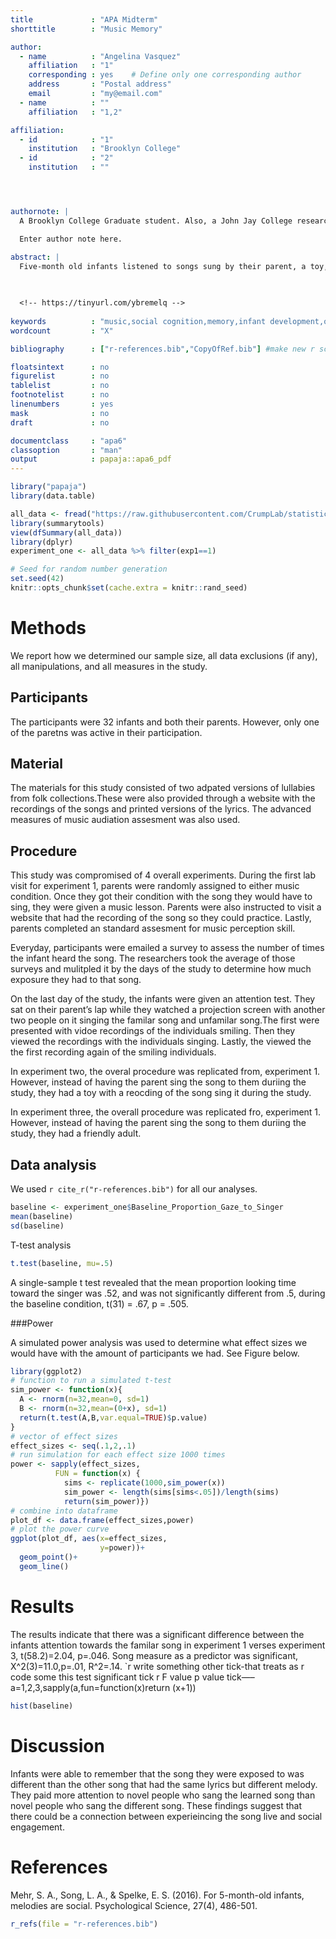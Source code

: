 ```yaml
---
title             : "APA Midterm"
shorttitle        : "Music Memory"

author: 
  - name          : "Angelina Vasquez"
    affiliation   : "1"
    corresponding : yes    # Define only one corresponding author
    address       : "Postal address"
    email         : "my@email.com"
  - name          : ""
    affiliation   : "1,2"

affiliation:
  - id            : "1"
    institution   : "Brooklyn College"
  - id            : "2"
    institution   : ""




authornote: |
  A Brooklyn College Graduate student. Also, a John Jay College research assistant.

  Enter author note here.

abstract: |
  Five-month old infants listened to songs sung by their parent, a toy,or someone unfamiliar for one to two week period. These songs had the same lyrics and rhythms. However, the melodies were different. The researchers tested the infants selected attention when a random person sang the song they were familiar with and the song they were not. The results indicated that infants paid more attention to the song they were familiar with, and that exposure time predicted preference time. This suggests that melodies may carry social meanings for infants.    
  

  
  <!-- https://tinyurl.com/ybremelq -->
  
keywords          : "music,social cognition,memory,infant development,open data"
wordcount         : "X"

bibliography      : ["r-references.bib","CopyOfRef.bib"] #make new r script with my ref.bib in bracket,add""ref.bib" click bibtex version to add to script in code

floatsintext      : no
figurelist        : no
tablelist         : no
footnotelist      : no
linenumbers       : yes
mask              : no
draft             : no

documentclass     : "apa6"
classoption       : "man"
output            : papaja::apa6_pdf
---
```


```r
library("papaja")
library(data.table)

all_data <- fread("https://raw.githubusercontent.com/CrumpLab/statisticsLab/master/data/MehrSongSpelke2016.csv")
library(summarytools)
view(dfSummary(all_data))
library(dplyr)
experiment_one <- all_data %>% filter(exp1==1)
```

```r
# Seed for random number generation
set.seed(42)
knitr::opts_chunk$set(cache.extra = knitr::rand_seed)
```



# Methods
We report how we determined our sample size, all data exclusions (if any), all manipulations, and all measures in the study. <!-- 21-word solution (Simmons, Nelson & Simonsohn, 2012; retrieved from http://ssrn.com/abstract=2160588) -->

## Participants
The participants were 32 infants and both their parents. However, only one of the paretns was active in their participation.

## Material
The materials for this study consisted of two adpated versions of lullabies from folk collections.These were also provided through a website with the recordings of the songs and printed versions of the lyrics. The advanced measures of music audiation assesment was also used.

## Procedure
This study was compromised of 4 overall experiments. During the first lab visit for experiment 1, parents were randomly assigned to either music condition. Once they got their condition with the song they would have to sing, they were given a music lesson. Parents were also instructed to visit a website that had the recording of the song so they could practice. Lastly, parents completed an standard assesment for music perception skill.

Everyday, participants were emailed a survey to assess the number of times the infant heard the song. The researchers took the average of those surveys and mulitpled it by the days of the study to determine how much exposure they had to that song.

On the last day of the study, the infants were given an attention test. They sat on their parent's lap while they watched a projection screen with another two people  on it singing the familar song and unfamilar song.The first were presented with vidoe recordings of the individuals smiling. Then they viewed the recordings with the individuals singing. Lastly, the viewed the the first recording again of the smiling individuals.

In experiment two, the overal procedure was replicated from, experiment 1. However, instead of having the parent sing the song to them duriing the study, they had a toy with a reocding of the song sing it during the study.

In experiment three, the overall procedure was replicated fro, experiment 1. However, instead of having the parent sing the song to them duriing the study, they had a friendly adult.


## Data analysis
We used `r cite_r("r-references.bib")` for all our analyses.
```r
baseline <- experiment_one$Baseline_Proportion_Gaze_to_Singer
mean(baseline)
sd(baseline)

```
T-test analysis
```r
t.test(baseline, mu=.5)
```
A single-sample t test revealed that the mean proportion looking time toward the singer was .52, and was not significantly different from .5, during the baseline condition, t(31) = .67, p = .505.

###Power 

A simulated power analysis was used to determine what effect sizes we would have with the amount of participants we had. See Figure below.
```r
library(ggplot2)
# function to run a simulated t-test
sim_power <- function(x){
  A <- rnorm(n=32,mean=0, sd=1)
  B <- rnorm(n=32,mean=(0+x), sd=1)
  return(t.test(A,B,var.equal=TRUE)$p.value)
}
# vector of effect sizes
effect_sizes <- seq(.1,2,.1)
# run simulation for each effect size 1000 times
power <- sapply(effect_sizes, 
          FUN = function(x) {
            sims <- replicate(1000,sim_power(x))
            sim_power <- length(sims[sims<.05])/length(sims)
            return(sim_power)})
# combine into dataframe
plot_df <- data.frame(effect_sizes,power)
# plot the power curve
ggplot(plot_df, aes(x=effect_sizes,
                    y=power))+
  geom_point()+
  geom_line()
```


# Results
The results indicate that there was a significant difference between the infants attention towards the familar song in experiment 1 verses experiment 3, t(58.2)=2.04, p=.046. Song measure as a predictor was significant, X^2(3)=11.0,p=.01, R^2=.14. `r write something other tick-that treats as r code some this test significant tick r F value p value tick-----a=1,2,3,sapply(a,fun=function(x)return (x+1))

```r
hist(baseline)
```


# Discussion
Infants were able to remember that the song they were exposed to was different than the other song that had the same lyrics but different melody. They paid more attention to novel people who sang the learned song than novel people who sang the different song. These findings suggest that there could be a connection between experieincing the song live and social engagement.

\newpage

# References
Mehr, S. A., Song, L. A., & Spelke, E. S. (2016). For 5-month-old infants, melodies are social. Psychological Science, 27(4), 486-501.
```r
r_refs(file = "r-references.bib")

```

\begingroup
\setlength{\parindent}{-0.5in}
\setlength{\leftskip}{0.5in}

<div id = "refs"></div>
\endgroup
